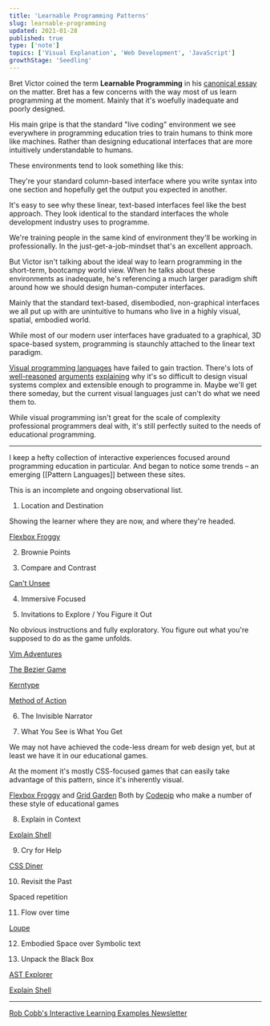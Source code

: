 ```yaml
---
title: 'Learnable Programming Patterns'
slug: learnable-programming
updated: 2021-01-28
published: true
type: ['note']
topics: ['Visual Explanation', 'Web Development', 'JavaScript']
growthStage: 'Seedling'
---
```


Bret Victor coined the term **Learnable Programming** in his [canonical essay](http://worrydream.com/LearnableProgramming/) on the matter.  Bret has a few concerns with the way most of us learn programming at the moment. Mainly that it's woefully inadequate and poorly designed.

His main gripe is that the standard "live coding" environment we see everywhere in programming education tries to train humans to think more like machines. Rather than designing educational interfaces that are more intuitively understandable to humans.

These environments tend to look something like this:

<TwoCol imgwidth="48%" imgmargin="1em auto">

<BasicImage src="https://res.cloudinary.com/dg3gyk0gu/image/upload/v1611863937/maggieappleton.com/notes/learnable-programming/learnprog_1.png" alt="" />
<BasicImage src="https://res.cloudinary.com/dg3gyk0gu/image/upload/v1611863937/maggieappleton.com/notes/learnable-programming/learnprog_4.png" alt="" />
<BasicImage src="https://res.cloudinary.com/dg3gyk0gu/image/upload/v1611863937/maggieappleton.com/notes/learnable-programming/learnprog_5.png" alt="" />
<BasicImage src="https://res.cloudinary.com/dg3gyk0gu/image/upload/v1611863938/maggieappleton.com/notes/learnable-programming/learnprog_3.png" alt="" />

</TwoCol>

They're your standard column-based interface where you write syntax into one section and hopefully get the output you expected in another.

It's easy to see why these linear, text-based interfaces feel like the best approach. They look identical to the standard interfaces the whole development industry uses to programme.

<BasicImage width="880px" src="https://res.cloudinary.com/dg3gyk0gu/image/upload/v1611863938/maggieappleton.com/notes/learnable-programming/learnprog_2.png" alt="" />

We're training people in the same kind of environment they'll be working in professionally. In the just-get-a-job-mindset that's an excellent approach.

But Victor isn't talking about the ideal way to learn programming in the short-term, bootcampy world view. When he talks about these environments as inadequate, he's referencing a much larger paradigm shift around how we should design human-computer interfaces.

Mainly that the standard text-based, disembodied, non-graphical interfaces we all put up with are unintuitive to humans who live in a highly visual, spatial, embodied world.

While most of our modern user interfaces have graduated to a graphical, 3D space-based system, programming is staunchly attached to the linear text paradigm.

[Visual programming languages](https://en.wikipedia.org/wiki/Visual_programming_language) have failed to gain traction. There's lots of [well-reasoned](https://www.outsystems.com/blog/posts/visual-programming-language/) [arguments](https://dzone.com/articles/visual-programming-why-its-a-bad-idea) [explaining](https://mikehadlow.blogspot.com/2018/10/visual-programming-why-its-bad-idea.html) why it's so difficult to design visual systems complex and extensible enough to programme in. Maybe we'll get there someday, but the current visual languages just can't do what we need them to.

While visual programming isn't great for the scale of complexity professional programmers deal with, it's still perfectly suited to the needs of educational programming.

---



I keep a hefty collection of interactive experiences focused around programming education in particular.
And began to notice some trends – an emerging [[Pattern Languages]] between these sites.

This is an incomplete and ongoing observational list.

1. Location and Destination

Showing the learner where they are now, and where they're headed.

[Flexbox Froggy](https://flexboxfroggy.com/)

2. Brownie Points



3. Compare and Contrast

[Can't Unsee](https://cantunsee.space/)

4. Immersive Focused

5. Invitations to Explore / You Figure it Out

No obvious instructions and fully exploratory. You figure out what you're supposed to do as the game unfolds.

[Vim Adventures](https://vim-adventures.com/)

[The Bezier Game](https://bezier.method.ac/)

[Kerntype](https://type.method.ac/)

[Method of Action](https://method.ac/)

6. The Invisible Narrator

7. What You See is What You Get

We may not have achieved the code-less dream for web design yet, but at least we have it in our educational games.

At the moment it's mostly CSS-focused games that can easily take advantage of this pattern, since it's inherently visual.

[Flexbox Froggy](https://flexboxfroggy.com/) and [Grid Garden](https://cssgridgarden.com/)
Both by [Codepip](https://codepip.com/) who make a number of these style of educational games

8. Explain in Context

[Explain Shell](https://explainshell.com/explain)

9. Cry for Help

[CSS Diner](https://flukeout.github.io/#)

10. Revisit the Past

Spaced repetition

11. Flow over time

[Loupe](http://latentflip.com/loupe/)

12. Embodied Space over Symbolic text

13. Unpack the Black Box

[AST Explorer](https://astexplorer.net/)

[Explain Shell](https://explainshell.com/explain)

---



<SimpleCard width="740px">

[Rob Cobb's Interactive Learning Examples Newsletter](https://csed.substack.com/p/the-best-online-interactive-learning)

</SimpleCard>